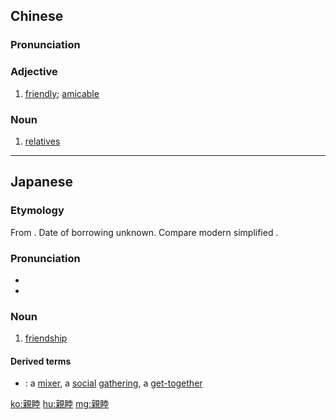 {{also|亲睦}}
==Chinese==
{{zh-forms|s=亲睦}}

===Pronunciation===
{{zh-pron
|m=qīnmù
|c=can1 muk6
|cat=a,n
}}

===Adjective===
{{zh-adj}}

# [[friendly]]; [[amicable]]

===Noun===
{{zh-noun}}

# {{lb|zh|literary}} [[relative]]s

----

==Japanese==
{{ja-kanjitab|親|睦}}

===Etymology===
From {{etyl|zhx|ja|sort=しんぼく}} {{m|zh|親睦}}. Date of borrowing unknown. Compare modern simplified {{cog|cmn|亲睦|tr=qīnmù||friendly, amicable}}.

===Pronunciation===
* {{l|ja|sc=Latn|音読み|On'yomi}}
* {{IPA|lang=ja|[ɕĩɴbo̞kɯᵝ]}}

===Noun===
{{ja-noun|しんぼく}}

# [[friendship]]

====Derived terms====
* {{l|ja|親睦会|tr={{l|ja|しんぼくかい}}, ''{{l|ja|sc=Latn|shinbokukai}}''}}: a [[mixer]], a [[social]] [[gathering]], a [[get-together]]

[[ko:親睦]]
[[hu:親睦]]
[[mg:親睦]]